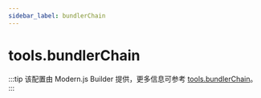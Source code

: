 ```yaml
---
sidebar_label: bundlerChain
---
```


# tools.bundlerChain

:::tip
该配置由 Modern.js Builder 提供，更多信息可参考 [tools.bundlerChain](https://modernjs.dev/builder/api/config-tools.html#toolsbundlerchain)。
:::


<Main />
